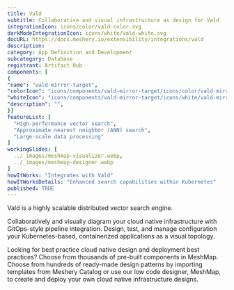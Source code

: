 ```yaml
---
title: Vald
subtitle: Collaborative and visual infrastructure as design for Vald
integrationIcon: icons/color/vald-color.svg
darkModeIntegrationIcon: icons/white/vald-white.svg
docURL: https://docs.meshery.io/extensibility/integrations/vald
description: 
category: App Definition and Development
subcategory: Database
registrant: Artifact Hub
components: [
{
"name": "vald-mirror-target",
"colorIcon": "icons/components/vald-mirror-target/icons/color/vald-mirror-target-color.svg",
"whiteIcon": "icons/components/vald-mirror-target/icons/white/vald-mirror-target-white.svg",
"description": "",
}]
featureList: [
  "High-performance vector search",
  "Approximate nearest neighbor (ANN) search",
  "Large-scale data processing"
]
workingSlides: [
  ../_images/meshmap-visualizer.webp,
  ../_images/meshmap-designer.webp
]
howItWorks: "Integrates with Vald"
howItWorksDetails: "Enhanced search capabilities within Kubernetes"
published: TRUE
---
```

<p>
Vald is a highly scalable distributed vector search engine.
</p>
<p>
    Collaboratively and visually diagram your cloud native infrastructure with GitOps-style pipeline integration. Design, test, and manage configuration your Kubernetes-based, containerized applications as a visual topology.
</p>
<p>
    Looking for best practice cloud native design and deployment best practices? Choose from thousands of pre-built components in MeshMap. Choose from hundreds of ready-made design patterns by importing templates from Meshery Catalog or use our low code designer, MeshMap, to create and deploy your own cloud native infrastructure designs.
</p>
